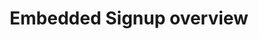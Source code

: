 ---
title: "Embedded Signup overview"
description: "This is a description of the file. Unsure where this appears, or if internal only."
---